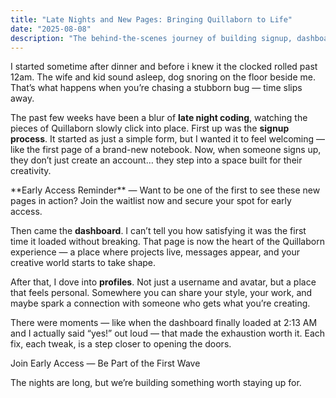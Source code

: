 ```yaml
---
title: "Late Nights and New Pages: Bringing Quillaborn to Life"
date: "2025-08-08"
description: "The behind-the-scenes journey of building signup, dashboards, and profile pages for Quillaborn."
---
```


I started sometime after dinner and before i knew it the clocked rolled past 12am. The wife and kid sound asleep, dog snoring on the floor beside me. That’s what happens when you’re chasing a stubborn bug — time slips away.

The past few weeks have been a blur of **late night coding**, watching the pieces of Quillaborn slowly click into place. First up was the **signup process**. It started as just a simple form, but I wanted it to feel welcoming — like the first page of a brand-new notebook. Now, when someone signs up, they don’t just create an account… they step into a space built for their creativity.

<Callout>
**Early Access Reminder** — Want to be one of the first to see these new pages in action? Join the waitlist now and secure your spot for early access.
</Callout>

Then came the **dashboard**. I can’t tell you how satisfying it was the first time it loaded without breaking. That page is now the heart of the Quillaborn experience — a place where projects live, messages appear, and your creative world starts to take shape.

After that, I dove into **profiles**. Not just a username and avatar, but a place that feels personal. Somewhere you can share your style, your work, and maybe spark a connection with someone who gets what you’re creating.

There were moments — like when the dashboard finally loaded at 2:13 AM and I actually said “yes!” out loud — that made the exhaustion worth it. Each fix, each tweak, is a step closer to opening the doors.

<CTA href="/#waitlist"> Join Early Access — Be Part of the First Wave</CTA>

The nights are long, but we’re building something worth staying up for.

<SocialLinks />